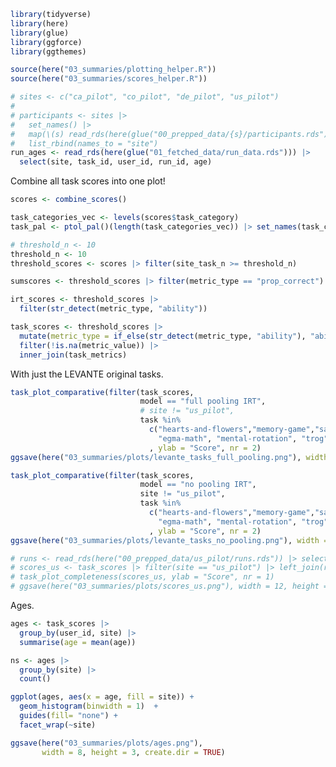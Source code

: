 ```r
library(tidyverse)
library(here)
library(glue)
library(ggforce)
library(ggthemes)

source(here("03_summaries/plotting_helper.R"))
source(here("03_summaries/scores_helper.R"))
```

```r
# sites <- c("ca_pilot", "co_pilot", "de_pilot", "us_pilot")
# 
# participants <- sites |>
#   set_names() |>
#   map(\(s) read_rds(here(glue("00_prepped_data/{s}/participants.rds")))) |>
#   list_rbind(names_to = "site")
run_ages <- read_rds(here(glue("01_fetched_data/run_data.rds"))) |>
  select(site, task_id, user_id, run_id, age)
```

Combine all task scores into one plot!

```r
scores <- combine_scores()

task_categories_vec <- levels(scores$task_category)
task_pal <- ptol_pal()(length(task_categories_vec)) |> set_names(task_categories_vec)
```


```r
# threshold_n <- 10
threshold_n <- 10
threshold_scores <- scores |> filter(site_task_n >= threshold_n)

sumscores <- threshold_scores |> filter(metric_type == "prop_correct")

irt_scores <- threshold_scores |>
  filter(str_detect(metric_type, "ability"))

task_scores <- threshold_scores |>
  mutate(metric_type = if_else(str_detect(metric_type, "ability"), "ability", metric_type)) |>
  filter(!is.na(metric_value)) |>
  inner_join(task_metrics) 
```


With just the LEVANTE original tasks. 

```r
task_plot_comparative(filter(task_scores, 
                             model == "full pooling IRT",
                             # site != "us_pilot", 
                             task %in% 
                               c("hearts-and-flowers","memory-game","same-different-selection", 
                                 "egma-math", "mental-rotation", "trog","vocab","theory-of-mind"))
                               , ylab = "Score", nr = 2)
ggsave(here("03_summaries/plots/levante_tasks_full_pooling.png"), width = 10, height = 6)
```

```r
task_plot_comparative(filter(task_scores, 
                             model == "no pooling IRT",
                             site != "us_pilot",
                             task %in% 
                               c("hearts-and-flowers","memory-game","same-different-selection", 
                                 "egma-math", "mental-rotation", "trog","vocab","theory-of-mind"))
                               , ylab = "Score", nr = 2)
ggsave(here("03_summaries/plots/levante_tasks_no_pooling.png"), width = 10, height = 6)
```



<!-- ```{r} -->
<!-- task_plot_comparative(task_scores, ylab = "Score", nr = 2) -->
<!-- ggsave(here("03_summaries/plots/scores_comparative.png"), width = 15, height = 6) -->
<!-- ``` -->

```r
# runs <- read_rds(here("00_prepped_data/us_pilot/runs.rds")) |> select(run_id, completed)
# scores_us <- task_scores |> filter(site == "us_pilot") |> left_join(runs)
# task_plot_completeness(scores_us, ylab = "Score", nr = 1)
# ggsave(here("03_summaries/plots/scores_us.png"), width = 12, height = 3.75)
```




<!-- ```{r} -->
<!-- task_plot_pooled(task_scores, ylab = "Score", nr = 2) -->
<!-- ggsave(here("03_summaries/plots/extra/scores_pooled.png"),  -->
<!--        width = 15, height = 6, create.dir = TRUE) -->

<!-- task_plot_comparative(task_scores, ylab = "Score", nr = 2) -->
<!-- ggsave(here("03_summaries/plots/scores_comparative.png"),  -->
<!--        width = 15, height = 6, create.dir = TRUE) -->

<!-- task_plot_sites(task_scores, ylab = "Score", nc = 6) -->
<!-- ggsave(here("03_summaries/plots/extra/scores_sites.png"),  -->
<!--        width = 14, height = 15, create.dir = TRUE) -->
<!-- ``` -->

<!-- ```{r} -->
<!-- task_plot_pooled(filter(task_scores, site == "ca_pilot") |> -->
<!--                    mutate(task_label = site_task_label), ylab = "Score", nr = 2) -->
<!-- ggsave(here("03_summaries/plots/extra/scores_ca.png"),  -->
<!--        width = 10, height = 6, create.dir = TRUE) -->

<!-- task_plot_pooled(filter(task_scores, site == "co_pilot") |> -->
<!--                    mutate(task_label = site_task_label), ylab = "Score", nr = 2) -->
<!-- ggsave(here("03_summaries/plots/extra/scores_co.png"),  -->
<!--        width = 14, height = 6, create.dir = TRUE) -->

<!-- task_plot_pooled(filter(task_scores, site == "de_pilot") |> -->
<!--                    mutate(task_label = site_task_label), ylab = "Score", nr = 2) -->
<!-- ggsave(here("03_summaries/plots/extra/scores_de.png"), width = 14, height = 6) -->

<!-- #task_plot_pooled(filter(task_scores, site == "us_pilot") |> -->
<!-- #                   mutate(task_label = site_task_label), ylab = "Score", nr = 2) -->
<!-- #ggsave(here("03_summaries/plots/extra/scores_us.png"), width = 14, height = 6) -->

<!-- # task_plot(c("hearts-and-flowers", "memory-game", "same-different-selection")) -->
<!-- # ggsave("plots/ef_scores.png", width = 9, height = 4) -->
<!-- ``` -->
Ages. 

```r
ages <- task_scores |>
  group_by(user_id, site) |>
  summarise(age = mean(age))

ns <- ages |>
  group_by(site) |>
  count()

ggplot(ages, aes(x = age, fill = site)) + 
  geom_histogram(binwidth = 1)  + 
  guides(fill= "none") + 
  facet_wrap(~site)

ggsave(here("03_summaries/plots/ages.png"), 
       width = 8, height = 3, create.dir = TRUE)
```

